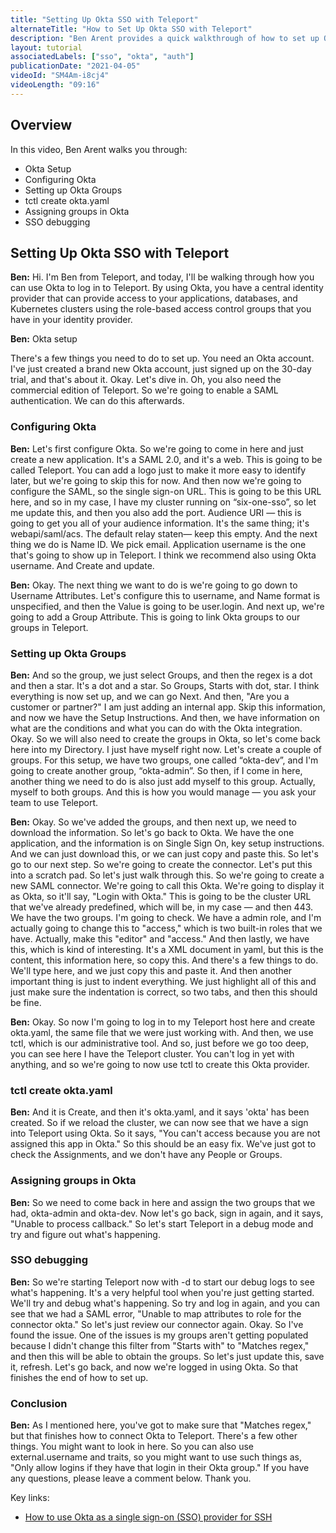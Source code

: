 ```yaml
---
title: "Setting Up Okta SSO with Teleport"
alternateTitle: "How to Set Up Okta SSO with Teleport"
description: "Ben Arent provides a quick walkthrough of how to set up Okta with Teleport."
layout: tutorial
associatedLabels: ["sso", "okta", "auth"]
publicationDate: "2021-04-05"
videoId: "SM4Am-i8cj4"
videoLength: "09:16"
---
```


## Overview

In this video, Ben Arent walks you through:

- Okta Setup
- Configuring Okta
- Setting up Okta Groups
- tctl create okta.yaml
- Assigning groups in Okta
- SSO debugging

## Setting Up Okta SSO with Teleport

**Ben:** Hi. I'm Ben from Teleport, and today, I'll be walking through how you can use Okta to log in to Teleport. By using Okta, you have a central identity provider that can provide access to your applications, databases, and Kubernetes clusters using the role-based access control groups that you have in your identity provider.

**Ben:** Okta setup

There's a few things you need to do to set up. You need an Okta account. I've just created a brand new Okta account, just signed up on the 30-day trial, and that's about it. Okay. Let's dive in. Oh, you also need the commercial edition of Teleport. So we're going to enable a SAML authentication. We can do this afterwards.

### Configuring Okta

**Ben:** Let's first configure Okta. So we're going to come in here and just create a new application. It's a SAML 2.0, and it's a web. This is going to be called Teleport. You can add a logo just to make it more easy to identify later, but we're going to skip this for now. And then now we're going to configure the SAML, so the single sign-on URL. This is going to be this URL here, and so in my case, I have my cluster running on “six-one-sso”, so let me update this, and then you also add the port. Audience URI — this is going to get you all of your audience information. It's the same thing; it's webapi/saml/acs. The default relay staten— keep this empty. And the next thing we do is Name ID. We pick email. Application username is the one that's going to show up in Teleport. I think we recommend also using Okta username. And Create and update.

**Ben:** Okay. The next thing we want to do is we're going to go down to Username Attributes. Let's configure this to username, and Name format is unspecified, and then the Value is going to be user.login. And next up, we're going to add a Group Attribute. This is going to link Okta groups to our groups in Teleport.

### Setting up Okta Groups

**Ben:** And so the group, we just select Groups, and then the regex is a dot and then a star. It's a dot and a star. So Groups, Starts with dot, star. I think everything is now set up, and we can go Next. And then, "Are you a customer or partner?" I am just adding an internal app. Skip this information, and now we have the Setup Instructions. And then, we have information on what are the conditions and what you can do with the Okta integration. Okay. So we will also need to create the groups in Okta, so let's come back here into my Directory. I just have myself right now. Let's create a couple of groups. For this setup, we have two groups, one called “okta-dev”, and I'm going to create another group, “okta-admin”. So then, if I come in here, another thing we need to do is also just add myself to this group. Actually, myself to both groups. And this is how you would manage — you ask your team to use Teleport.

**Ben:** Okay. So we've added the groups, and then next up, we need to download the information. So let's go back to Okta. We have the one application, and the information is on Single Sign On, key setup instructions. And we can just download this, or we can just copy and paste this. So let's go to our next step. So we're going to create the connector. Let's put this into a scratch pad. So let's just walk through this. So we're going to create a new SAML connector. We're going to call this Okta. We're going to display it as Okta, so it'll say, "Login with Okta." This is going to be the cluster URL that we've already predefined, which will be, in my case — and then 443. We have the two groups. I'm going to check. We have a admin role, and I'm actually going to change this to "access," which is two built-in roles that we have. Actually, make this "editor" and "access." And then lastly, we have this, which is kind of interesting. It's a XML document in yaml, but this is the content, this information here, so copy this. And there's a few things to do. We'll type here, and we just copy this and paste it. And then another important thing is just to indent everything. We just highlight all of this and just make sure the indentation is correct, so two tabs, and then this should be fine.

**Ben:** Okay. So now I'm going to log in to my Teleport host here and create okta.yaml, the same file that we were just working with. And then, we use tctl, which is our administrative tool. And so, just before we go too deep, you can see here I have the Teleport cluster. You can't log in yet with anything, and so we're going to now use tctl to create this Okta provider.

### tctl create okta.yaml

**Ben:** And it is Create, and then it's okta.yaml, and it says 'okta' has been created. So if we reload the cluster, we can now see that we have a sign into Teleport using Okta. So it says, "You can't access because you are not assigned this app in Okta." So this should be an easy fix. We've just got to check the Assignments, and we don't have any People or Groups.

### Assigning groups in Okta

**Ben:** So we need to come back in here and assign the two groups that we had, okta-admin and okta-dev. Now let's go back, sign in again, and it says, "Unable to process callback." So let's start Teleport in a debug mode and try and figure out what's happening.

### SSO debugging

**Ben:** So we're starting Teleport now with -d to start our debug logs to see what's happening. It's a very helpful tool when you're just getting started. We'll try and debug what's happening. So try and log in again, and you can see that we had a SAML error, "Unable to map attributes to role for the connector okta." So let's just review our connector again. Okay. So I've found the issue. One of the issues is my groups aren't getting populated because I didn't change this filter from "Starts with" to "Matches regex," and then this will be able to obtain the groups. So let's just update this, save it, refresh. Let's go back, and now we're logged in using Okta. So that finishes the end of how to set up.

### Conclusion

**Ben:** As I mentioned here, you've got to make sure that "Matches regex," but that finishes how to connect Okta to Teleport. There's a few other things. You might want to look in here. So you can also use external.username and traits, so you might want to use such things as, "Only allow logins if they have that login in their Okta group." If you have any questions, please leave a comment below. Thank you.

Key links:

- [How to use Okta as a single sign-on (SSO) provider for SSH](/docs/enterprise/sso/ssh-okta/)
